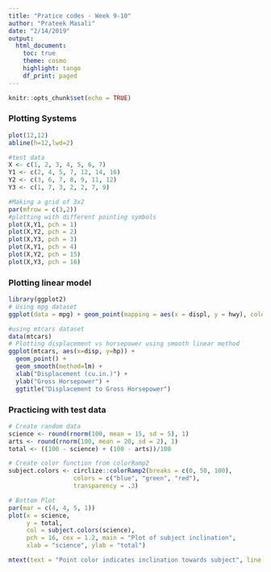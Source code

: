 ```yaml
---
title: "Pratice codes - Week 9-10"
author: "Prateek Masali"
date: "2/14/2019"
output:
  html_document:
    toc: true
    theme: cosmo
    highlight: tango
    df_print: paged
---
```



```r
knitr::opts_chunk$set(echo = TRUE)
```

### Plotting Systems
```r
plot(12,12) 
abline(h=12,lwd=2)

#test data
X <- c(1, 2, 3, 4, 5, 6, 7)
Y1 <- c(2, 4, 5, 7, 12, 14, 16)
Y2 <- c(3, 6, 7, 8, 9, 11, 12)
Y3 <- c(1, 7, 3, 2, 2, 7, 9)

#Making a grid of 3x2
par(mfrow = c(3,2))
#plotting with different pointing symbols
plot(X,Y1, pch = 1)
plot(X,Y2, pch = 2)
plot(X,Y3, pch = 3)
plot(X,Y1, pch = 4)
plot(X,Y2, pch = 15)
plot(X,Y3, pch = 16)
```

### Plotting linear model
```r
library(ggplot2)
# Using mpg dataset
ggplot(data = mpg) + geom_point(mapping = aes(x = displ, y = hwy), color = 'blue')

#using mtcars dataset
data(mtcars)
# Plotting displacement vs horsepower using smooth linear method
ggplot(mtcars, aes(x=disp, y=hp)) +
  geom_point() + 
  geom_smooth(method=lm) +
  xlab("Displacement (cu.in.)") +
  ylab("Gross Horsepower") +
  ggtitle("Displacement to Gross Horsepower")
```

### Practicing with test data
```r
# Create random data
science <- round(rnorm(100, mean = 15, sd = 5), 1)
arts <- round(rnorm(100, mean = 20, sd = 2), 1)
total <- ((100 - science) + (100 - arts))/100

# Create color function from colorRamp2
subject.colors <- circlize::colorRamp2(breaks = c(0, 50, 100),
                  colors = c("blue", "green", "red"),
                  transparency = .3)

# Bottom Plot
par(mar = c(4, 4, 5, 1))
plot(x = science, 
     y = total, 
     col = subject.colors(science),
     pch = 16, cex = 1.2, main = "Plot of subject inclination",
     xlab = "science", ylab = "total")

mtext(text = "Point color indicates inclination towards subject", line = .5, side = 3)
```
